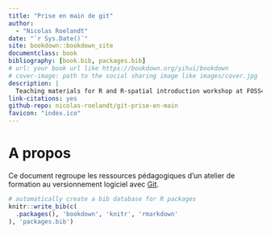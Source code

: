 --- 
title: "Prise en main de git"
author: 
  - "Nicolas Roelandt"
date: "`r Sys.Date()`"
site: bookdown::bookdown_site
documentclass: book
bibliography: [book.bib, packages.bib]
# url: your book url like https://bookdown.org/yihui/bookdown
# cover-image: path to the social sharing image like images/cover.jpg
description: |
  Teaching materials for R and R-spatial introduction workshop at FOSS4G2022.
link-citations: yes
github-repo: nicolas-roelandt/git-prise-en-main
favicon: "index.ico"
---

# A propos {-}

Ce document regroupe les ressources pédagogiques d'un atelier de formation au versionnement logiciel avec [Git](https://git-scm.com/).



```{r include=FALSE}
# automatically create a bib database for R packages
knitr::write_bib(c(
  .packages(), 'bookdown', 'knitr', 'rmarkdown'
), 'packages.bib')
```
